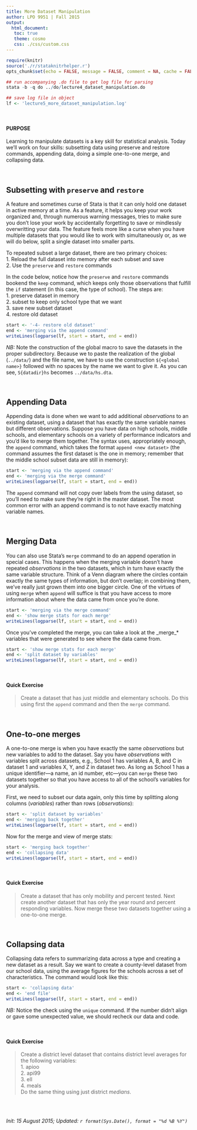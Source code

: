 ```yaml
---
title: More Dataset Manipulation
author: LPO 9951 | Fall 2015
output: 
  html_document:
   toc: true
   theme: cosmo
   css: ./css/custom.css
---
```


```r
require(knitr)
source('./r/stataknitrhelper.r')
opts_chunk$set(echo = FALSE, message = FALSE, comment = NA, cache = FALSE)
```

```r
## run accompanying .do file to get log file for parsing
stata -b -q do ../do/lecture4_dataset_manipulation.do	 
```

```r
## save log file in object
lf <- 'lecture5_more_dataset_manipulation.log'
```

<br>

#### PURPOSE

Learning to manipulate datasets is a key skill for statistical
analysis. Today we'll work on four skills: subsetting data using
preserve and restore commands, appending
data, doing a simple one-to-one merge, and collapsing data.

<br>

## Subsetting with `preserve` and `restore`

A feature and sometimes curse of Stata is that it can only hold one
dataset in active memory at a time. As a feature, it helps you keep
your work organized and, through numerous warning messages, tries to
make sure you don't lose your work by accidentally forgetting to save
or mindlessly overwritting your data. The feature feels more like a
curse when you have multiple datasets that you would like to work with
simultaneously or, as we will do below, split a single dataset into
smaller parts.

To repeated subset a large dataset, there are two primary choices:  
  1. Reload the full dataset into memory after each subset and save  
  2. Use the `preserve` and `restore` commands

In the code below, notice how the `preserve` and `restore` commands
bookend the `keep` command, which keeps only those observations that
fulfill the `if` statement (in this case, the type of school). The
steps are:  
  1. preserve dataset in memory  
  2. subset to keep only school type that we want  
  3. save new subset dataset  
  4. restore old dataset  

```r
start <- '-4- restore old dataset'
end <- 'merging via the append command'
writeLines(logparse(lf, start = start, end = end))
```

*NB:* Note the construction of the global macro to save the datasets in
 the proper subdirectory. Because we to paste the realization of the
 global (`../data/`) and the file name, we have to use the
 construction `${<global name>}` followed with no spaces by the name
 we want to give it. As you can see, `S{datadir}hs` becomes
 `../data/hs.dta`. 

<br>

## Appending Data

Appending data is done when we want to add additional
*observations* to an existing dataset, using a dataset that has
exactly the same variable names but different observations. Suppose
you have data on high schools, middle schools, and elementary schools
on a variety of performance indicators and you'd like to merge them
together. The syntax uses, appropriately enough, the `append` command,
which takes the format `append <new dataset>` (the command assumes the
first dataset is the one in memory; remember that the middle school subset data
are still in memory):

```r
start <- 'merging via the append command'
end <- 'merging via the merge command'
writeLines(logparse(lf, start = start, end = end))
```
The `append` command will not copy over labels from the using
dataset, so you'll need to make sure they're right in the master
dataset. The most common error with an append command is to not have
exactly matching variable names.

<br>

## Merging Data

You can also use Stata's `merge` command to do an append operation in
special cases. This happens when the merging variable doesn't have
repeated *observations* in the two datasets, which in turn have exactly
the same variable structure. Think of a Venn diagram where the circles
contain exactly the same types of information, but don't overlap; in
combining them, we've really just grown them into one bigger circle.
One of the virtues of using `merge` when `append` will suffice is that
you have access to more information about where the data came from
once you're done.

```r
start <- 'merging via the merge command'
end <- 'show merge stats for each merge'
writeLines(logparse(lf, start = start, end = end))
```

Once you've completed the merge, you can take a look at the \_merge_*
variables that were generated to see where the data came from.

```r
start <- 'show merge stats for each merge'
end <- 'split dataset by variables'
writeLines(logparse(lf, start = start, end = end))
```
<br>

#### Quick Exercise
> Create a dataset that has just middle and elementary schools. Do
> this using first the `append` command and then the `merge` command.

<br>

## One-to-one merges

A one-to-one merge is when you have exactly the same *observations*
but new variables to add to the dataset. Say you have *observations*
with variables split across datasets, e.g., School 1 has variables A,
B, and C in dataset 1 and variables X, Y, and Z in dataset two. As
long as School 1 has a unique identifier---a name, an id number,
etc---you can `merge` these two datasets together so that you have
access to all of the school's variables for your analysis.

First, we need to subset our data again, only this time by splitting
along columns (*variables*) rather than rows (*observations*):

```r
start <- 'split dataset by variables'
end <- 'merging back together'
writeLines(logparse(lf, start = start, end = end))
```

Now for the merge and view of merge stats:

```r
start <- 'merging back together'
end <- 'collapsing data'
writeLines(logparse(lf, start = start, end = end))
```

<br>

#### Quick Exercise
> Create a dataset that has only mobility and percent tested. Next
> create another dataset that has only the year round and percent
> responding variables. Now merge these two datasets together using a
> one-to-one merge.

<br>

## Collapsing data

Collapsing data refers to summarizing data across a type and creating
a new dataset as a result. Say we want to create a county-level
dataset from our school data, using the average figures for the
schools across a set of characteristics. The command would look like
this:

```r
start <- 'collapsing data'
end <- 'end file'
writeLines(logparse(lf, start = start, end = end))
```

*NB:* Notice the check using the `unique` command. If the number
 didn't align or gave some unexpected value, we should recheck our
 data and code.

<br>

#### Quick Exercise
> Create a district level dataset that contains district level
> averages for the following variables:  
>   1. apioo  
>   2. api99  
>   3. ell  
>   4. meals  
> Do the same thing using just district *medians*. 

<br>
<br>

*Init: 15 August 2015; Updated: `r format(Sys.Date(), format = "%d %B %Y")`*

<br>
